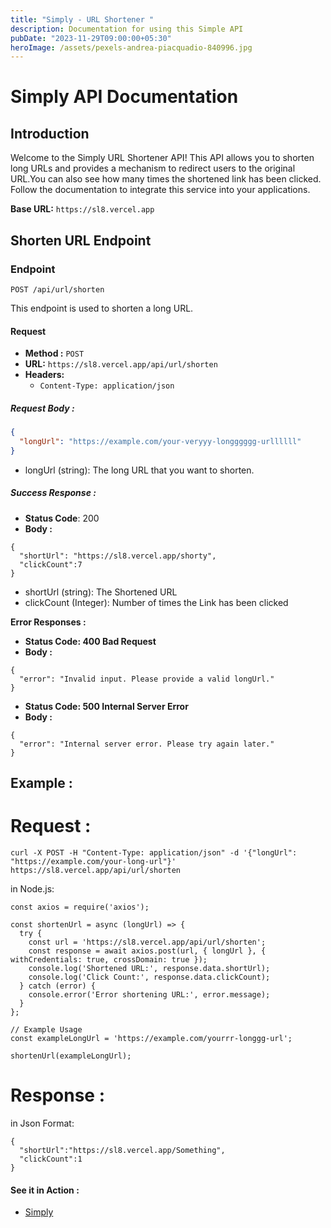 ```yaml
---
title: "Simply - URL Shortener "
description: Documentation for using this Simple API
pubDate: "2023-11-29T09:00:00+05:30"
heroImage: /assets/pexels-andrea-piacquadio-840996.jpg
---
```


# Simply API Documentation

## Introduction

Welcome to the Simply URL Shortener API! This API allows you to shorten long URLs and provides a mechanism to redirect users to the original URL.You can also see how many times the shortened link has been clicked. Follow the documentation to integrate this service into your applications.

**Base URL:** `https://sl8.vercel.app`

## Shorten URL Endpoint

### Endpoint

`POST /api/url/shorten`

This endpoint is used to shorten a long URL.

#### Request

- **Method :** `POST`
- **URL:** `https://sl8.vercel.app/api/url/shorten`
- **Headers:**
  - `Content-Type: application/json`

##### Request Body :

```json
{
  "longUrl": "https://example.com/your-veryyy-longggggg-urllllll"
}
```

- longUrl (string): The long URL that you want to shorten.

##### Success Response :

- **Status Code**: 200
- **Body :**

```
{
  "shortUrl": "https://sl8.vercel.app/shorty",
  "clickCount":7
}
```

- shortUrl (string): The Shortened URL
- clickCount (Integer): Number of times the Link has been clicked

**Error Responses :**

- **Status Code: 400 Bad Request**
- **Body :**

```
{
  "error": "Invalid input. Please provide a valid longUrl."
}
```

- **Status Code: 500 Internal Server Error**
- **Body :**

```
{
  "error": "Internal server error. Please try again later."
}
```

## Example :

# Request :

```
curl -X POST -H "Content-Type: application/json" -d '{"longUrl": "https://example.com/your-long-url"}' https://sl8.vercel.app/api/url/shorten
```

in Node.js:

```
const axios = require('axios');

const shortenUrl = async (longUrl) => {
  try {
    const url = 'https://sl8.vercel.app/api/url/shorten';
    const response = await axios.post(url, { longUrl }, { withCredentials: true, crossDomain: true });
    console.log('Shortened URL:', response.data.shortUrl);
    console.log('Click Count:', response.data.clickCount);
  } catch (error) {
    console.error('Error shortening URL:', error.message);
  }
};

// Example Usage
const exampleLongUrl = 'https://example.com/yourrr-longgg-url';

shortenUrl(exampleLongUrl);

```

# Response :
in Json Format:
```
{
  "shortUrl":"https://sl8.vercel.app/Something",
  "clickCount":1
}
```
#### See it in Action :

- [Simply](https://simplifyy.vercel.app/dashboard/url-shortener)
